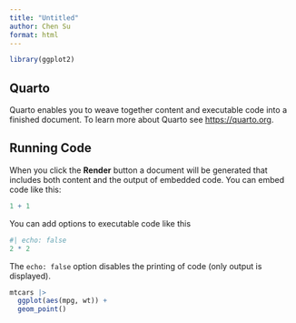 ```yaml
---
title: "Untitled"
author: Chen Su
format: html
---
```

```r
library(ggplot2)
```

## Quarto

Quarto enables you to weave together content and executable code into a finished document. To learn more about Quarto see <https://quarto.org>.

## Running Code

When you click the **Render** button a document will be generated that includes both content and the output of embedded code. You can embed code like this:

```r
1 + 1
```

You can add options to executable code like this 

```r
#| echo: false
2 * 2
```

The `echo: false` option disables the printing of code (only output is displayed).

```r
mtcars |>
  ggplot(aes(mpg, wt)) +
  geom_point()
```

